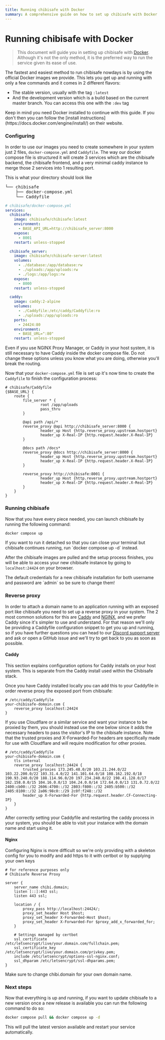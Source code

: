 ```yaml
---
title: Running chibisafe with Docker
summary: A comprehensive guide on how to set up chibisafe with Docker
---
```


# Running chibisafe with Docker

> This document will guide you in setting up chibisafe with [Docker](https://www.docker.com/). Although it's not the only method, it is the preferred way to run the service given its ease of use.

The fastest and easiest method to run chibisafe nowdays is by using the official Docker images we provide.
This lets you get up and running with only a few commands and it comes in 2 different flavors:
- The stable version, usually with the tag `:latest`
- And the development version which is a build based on the current master branch. You can access this one with the `:dev` tag

<Callout type="warning">
  Keep in mind you need Docker installed to continue with this guide. If you don't then you can follow the [install instructions](https://docs.docker.com/engine/install/) on their website.
</Callout>

### Configuring
In order to use our images you need to create somewhere in your system just 2 files, `docker-compose.yml` and `Caddyfile`. The way our docker compose file is structured it will create 3 services which are the chibisafe backend, the chibisafe frontend, and a very minimal caddy instance to merge those 2 services into 1 resulting port.

This is what your directory should look like
<pre>
└── chibisafe
    ├── docker-compose.yml
    └── Caddyfile
</pre>

```yml
# chibisafe/docker-compose.yml
services:
  chibisafe:
    image: chibisafe/chibisafe:latest
    environment:
      - BASE_API_URL=http://chibisafe_server:8000
    expose:
      - 8001
    restart: unless-stopped

  chibisafe_server:
    image: chibisafe/chibisafe-server:latest
    volumes:
      - ./database:/app/database:rw
      - ./uploads:/app/uploads:rw
      - ./logs:/app/logs:rw
    expose:
      - 8000
    restart: unless-stopped

  caddy:
    image: caddy:2-alpine
    volumes:
      - ./Caddyfile:/etc/caddy/Caddyfile:ro
      - ./uploads:/app/uploads:ro
    ports:
      - 24424:80
    environment:
      - BASE_URL=":80"
    restart: unless-stopped
```
<Callout type="danger">
  Even if you use NGINX Proxy Manager, or Caddy in your host system, it is still necessary to have Caddy inside the docker compose file. Do not change these options unless you know what you are doing, otherwise you'll break the routing.
</Callout>


Now that your `docker-compose.yml` file is set up it's now time to create the `Caddyfile` to finish the configuration process:

```
# chibisafe/Caddyfile
{$BASE_URL} {
	route {
		file_server * {
				root /app/uploads
				pass_thru
		}

		@api path /api/*
		reverse_proxy @api http://chibisafe_server:8000 {
				header_up Host {http.reverse_proxy.upstream.hostport}
				header_up X-Real-IP {http.request.header.X-Real-IP}
		}

		@docs path /docs*
		reverse_proxy @docs http://chibisafe_server:8000 {
				header_up Host {http.reverse_proxy.upstream.hostport}
				header_up X-Real-IP {http.request.header.X-Real-IP}
		}

		reverse_proxy http://chibisafe:8001 {
				header_up Host {http.reverse_proxy.upstream.hostport}
				header_up X-Real-IP {http.request.header.X-Real-IP}
		}
	}
}
```

### Running chibisafe
Now that you have every piece needed, you can launch chibisafe by running the following command:
```bash
docker compose up
```
<Callout type="warning">
  If you want to run it detached so that you can close your terminal but chibisafe continues running, run `docker compose up -d` instead.
</Callout>

After the chibisafe images are pulled and the setup process finishes, you will be able to access your new chibisafe instance by going to `localhost:24424` on your browser.

<Callout type="danger">
  The default credentials for a new chibisafe installation for both username and password are `admin` so be sure to change them!
</Callout>

### Reverse proxy
In order to attach a domain name to an application running with an exposed port like chibisafe you need to set up a reverse proxy in your system. The 2 most common solutions for this are [Caddy](https://caddyserver.com/) and [NGINX](https://www.nginx.com/), and we prefer Caddy since it's simpler to use and understand. For that reason we'll only be providing a Caddyfile configuration snippet to get you up and running, so if you have further questions you can head to our [Discord support server](https://discord.gg/5g6vgwn) and ask or open a GitHub issue and we'll try to get back to you as soon as possible.

#### Caddy
<Callout type="warning">
  This section explains configuration options for Caddy installs on your host system. This is separate from the Caddy install used within the Chibisafe stack.
</Callout>

Once you have Caddy installed locally you can add this to your Caddyfile in order reverse proxy the exposed port from chibisafe:

```
# /etc/caddy/Caddyfile
your-chibisafe-domain.com {
	reverse_proxy localhost:24424
}
```

If you use Cloudflare or a similar service and want your instance to be proxied by them, you should instead use the one below since it adds the necessary headers to pass the visitor's IP to the chibisafe instance. Note that the trusted proxies and X-Forwarded-For headers are specifically made for use with Cloudflare and will require modification for other proxies.

```
# /etc/caddy/Caddyfile
your-chibisafe-domain.com {
	tls internal
	reverse_proxy localhost:24424 {
		trusted_proxies 173.245.48.0/20 103.21.244.0/22 103.22.200.0/22 103.31.4.0/22 141.101.64.0/18 108.162.192.0/18 190.93.240.0/20 188.114.96.0/20 197.234.240.0/22 198.41.128.0/17 162.158.0.0/15 104.16.0.0/13 104.24.0.0/14 172.64.0.0/13 131.0.72.0/22 2400:cb00::/32 2606:4700::/32 2803:f800::/32 2405:b500::/32 2405:8100::/32 2a06:98c0::/29 2c0f:f248::/32
		header_up X-Forwarded-For {http.request.header.CF-Connecting-IP}
	}
}
```

After correctly setting your Caddyfile and restarting the caddy process in your system, you should be able to visit your instance with the domain name and start using it.

#### Nginx
Configuring Nginx is more difficult so we're only providing with a skeleton config for you to modify and add https to it with certbot or by supplying your own keys

```nginx
# for reference purposes only
# Chibisafe Reverse Proxy

server {
	server_name chibi.domain;
	listen [::]:443 ssl;
	listen 443 ssl;

	location / {
		proxy_pass http://localhost:24424/;
		proxy_set_header Host $host;
		proxy_set_header X-Forwarded-Host $host;
		proxy_set_header X-Forwarded-For $proxy_add_x_forwarded_for;
	}

	# Settings managed by certbot
	ssl_certificate /etc/letsencrypt/live/your.domain.com/fullchain.pem;
	ssl_certificate_key /etc/letsencrypt/live/your.domain.com/privkey.pem;
	include /etc/letsencrypt/options-ssl-nginx.conf;
	ssl_dhparam /etc/letsencrypt/ssl-dhparams.pem;
}
```

<Callout type="warning">
  Make sure to change chibi.domain for your own domain name.
</Callout>


### Next steps
Now that everything is up and running, if you want to update chibisafe to a new version once a new release is available you can run the following command to do so:
```bash
docker compose pull && docker compose up -d
```
This will pull the latest version available and restart your service automatically.
